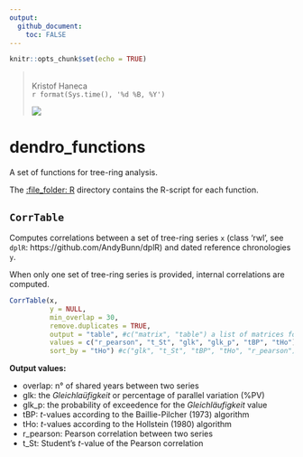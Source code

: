 ```yaml
---
output: 
  github_document:
    toc: FALSE
---
```


```r
knitr::opts_chunk$set(echo = TRUE)
```
> <br/>
> Kristof Haneca<br/>
>`r format(Sys.time(), '%d %B, %Y')`<br/>
>
> [![](./figures/RG.png)](https://www.researchgate.net/profile/Kristof_Haneca)

# dendro_functions

A set of functions for tree-ring analysis.


The [:file\_folder: R](/R) directory contains the R-script for each function.

## `CorrTable`

Computes correlations between a set of tree-ring series `x` (class 'rwl', see `dplR`: https://github.com/AndyBunn/dplR) and dated reference chronologies `y`.

When only one set of tree-ring series is provided, internal correlations are computed.

```r

CorrTable(x,
          y = NULL,
          min_overlap = 30,
          remove.duplicates = TRUE,
          output = "table", #c("matrix", "table") a list of matrices for each correlation variable, or a single table as output
          values = c("r_pearson", "t_St", "glk", "glk_p", "tBP", "tHo"), # for selecting a reduced set of correlation variables
          sort_by = "tHo") #c("glk", "t_St", "tBP", "tHo", "r_pearson")) sorting variable when "table" is chosen as output

```

**Output values:**

- overlap: n° of shared years between two series
- glk: the *Gleichlaüfigkeit* or percentage of parallel variation (%PV)
- glk_p: the probability of exceedence for the *Gleichläufigkeit* value
- tBP: *t*-values according to the Baillie-Pilcher (1973) algorithm
- tHo: *t*-values according to the Hollstein (1980) algorithm
- r_pearson:  Pearson correlation between two series
- t_St: Student's *t*-value of the Pearson correlation
